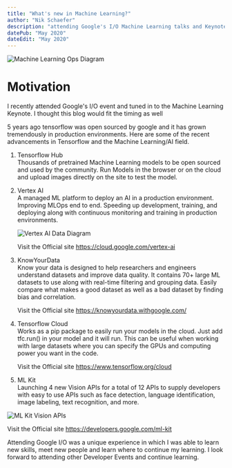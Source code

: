 ```yaml
---
title: "What's new in Machine Learning?"
author: "Nik Schaefer"
description: "attending Google's I/O Machine Learning talks and Keynotes"
datePub: "May 2020"
dateEdit: "May 2020"
---
```


<img src="/blog/mlops.webp" alt="Machine Learning Ops Diagram" />

# Motivation

I recently attended Google's I/O event and tuned in to the Machine Learning
Keynote. I thought this blog would fit the timing as well

5 years ago tensorflow was open sourced by google and it has grown tremendously
in production environments. Here are some of the recent advancements in
Tensorflow and the Machine Learning/AI field.

1. Tensorflow Hub <br /> Thousands of pretrained Machine Learning models to be
   open sourced and used by the community. Run Models in the browser or on the
   cloud and upload images directly on the site to test the model.

2. Vertex AI <br /> A managed ML platform to deploy an AI in a production
   environment. Improving MLOps end to end. Speeding up development, training,
   and deploying along with continuous monitoring and training in production
   environments.

    <img src="/blog/vertexai.webp" alt="Vertex AI Data Diagram" />

    Visit the Official site https://cloud.google.com/vertex-ai

3. KnowYourData <br /> Know your data is designed to help researchers and
   engineers understand datasets and improve data quality. It contains 70+ large
   ML datasets to use along with real-time filtering and grouping data. Easily
   compare what makes a good dataset as well as a bad dataset by finding bias
   and correlation.

    Visit the Official site https://knowyourdata.withgoogle.com/

4. Tensorflow Cloud <br /> Works as a pip package to easily run your models in
   the cloud. Just add tfc.run() in your model and it will run. This can be
   useful when working with large datasets where you can specify the GPUs and
   computing power you want in the code.

    Visit the Official site https://www.tensorflow.org/cloud

5. ML Kit <br /> Launching 4 new Vision APIs for a total of 12 APIs to supply
   developers with easy to use APIs such as face detection, language
   identification, image labeling, text recognition, and more.

<img src="/blog/mlkit.webp" alt="ML Kit Vision APIs" />

Visit the Official site https://developers.google.com/ml-kit

Attending Google I/O was a unique experience in which I was able to learn new
skills, meet new people and learn where to continue my learning. I look forward
to attending other Developer Events and continue learning.
